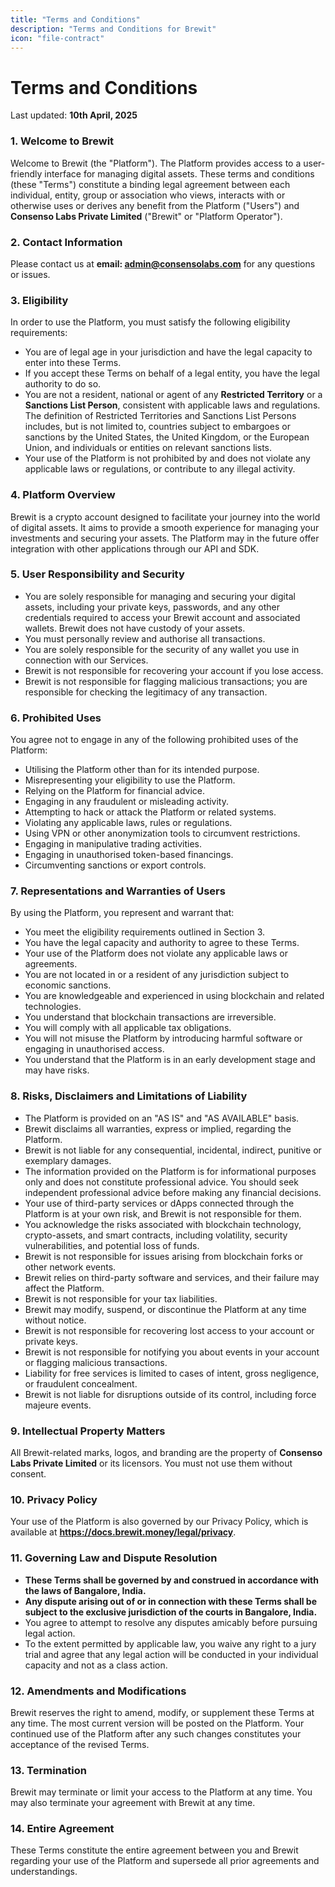 ```yaml
---
title: "Terms and Conditions"
description: "Terms and Conditions for Brewit"
icon: "file-contract"
---
```


# Terms and Conditions

Last updated: **10th April, 2025**

### 1. Welcome to Brewit

Welcome to Brewit (the "Platform"). The Platform provides access to a user-friendly interface for managing digital assets. These terms and conditions (these "Terms") constitute a binding legal agreement between each individual, entity, group or association who views, interacts with or otherwise uses or derives any benefit from the Platform ("Users") and **Consenso Labs Private Limited** ("Brewit" or "Platform Operator").

### 2. Contact Information

Please contact us at **email: admin@consensolabs.com** for any questions or issues.

### 3. Eligibility

In order to use the Platform, you must satisfy the following eligibility requirements:

* You are of legal age in your jurisdiction and have the legal capacity to enter into these Terms.
* If you accept these Terms on behalf of a legal entity, you have the legal authority to do so.
* You are not a resident, national or agent of any **Restricted Territory** or a **Sanctions List Person**, consistent with applicable laws and regulations. The definition of Restricted Territories and Sanctions List Persons includes, but is not limited to, countries subject to embargoes or sanctions by the United States, the United Kingdom, or the European Union, and individuals or entities on relevant sanctions lists.
* Your use of the Platform is not prohibited by and does not violate any applicable laws or regulations, or contribute to any illegal activity.

### 4. Platform Overview

Brewit is a crypto account designed to facilitate your journey into the world of digital assets. It aims to provide a smooth experience for managing your investments and securing your assets. The Platform may in the future offer integration with other applications through our API and SDK.

### 5. User Responsibility and Security

* You are solely responsible for managing and securing your digital assets, including your private keys, passwords, and any other credentials required to access your Brewit account and associated wallets. Brewit does not have custody of your assets.
* You must personally review and authorise all transactions.
* You are solely responsible for the security of any wallet you use in connection with our Services.
* Brewit is not responsible for recovering your account if you lose access.
* Brewit is not responsible for flagging malicious transactions; you are responsible for checking the legitimacy of any transaction.

### 6. Prohibited Uses

You agree not to engage in any of the following prohibited uses of the Platform:

* Utilising the Platform other than for its intended purpose.
* Misrepresenting your eligibility to use the Platform.
* Relying on the Platform for financial advice.
* Engaging in any fraudulent or misleading activity.
* Attempting to hack or attack the Platform or related systems.
* Violating any applicable laws, rules or regulations.
* Using VPN or other anonymization tools to circumvent restrictions.
* Engaging in manipulative trading activities.
* Engaging in unauthorised token-based financings.
* Circumventing sanctions or export controls.

### 7. Representations and Warranties of Users

By using the Platform, you represent and warrant that:

* You meet the eligibility requirements outlined in Section 3.
* You have the legal capacity and authority to agree to these Terms.
* Your use of the Platform does not violate any applicable laws or agreements.
* You are not located in or a resident of any jurisdiction subject to economic sanctions.
* You are knowledgeable and experienced in using blockchain and related technologies.
* You understand that blockchain transactions are irreversible.
* You will comply with all applicable tax obligations.
* You will not misuse the Platform by introducing harmful software or engaging in unauthorised access.
* You understand that the Platform is in an early development stage and may have risks.

### 8. Risks, Disclaimers and Limitations of Liability

* The Platform is provided on an "AS IS" and "AS AVAILABLE" basis.
* Brewit disclaims all warranties, express or implied, regarding the Platform.
* Brewit is not liable for any consequential, incidental, indirect, punitive or exemplary damages.
* The information provided on the Platform is for informational purposes only and does not constitute professional advice. You should seek independent professional advice before making any financial decisions.
* Your use of third-party services or dApps connected through the Platform is at your own risk, and Brewit is not responsible for them.
* You acknowledge the risks associated with blockchain technology, crypto-assets, and smart contracts, including volatility, security vulnerabilities, and potential loss of funds.
* Brewit is not responsible for issues arising from blockchain forks or other network events.
* Brewit relies on third-party software and services, and their failure may affect the Platform.
* Brewit is not responsible for your tax liabilities.
* Brewit may modify, suspend, or discontinue the Platform at any time without notice.
* Brewit is not responsible for recovering lost access to your account or private keys.
* Brewit is not responsible for notifying you about events in your account or flagging malicious transactions.
* Liability for free services is limited to cases of intent, gross negligence, or fraudulent concealment.
* Brewit is not liable for disruptions outside of its control, including force majeure events.

### 9. Intellectual Property Matters

All Brewit-related marks, logos, and branding are the property of **Consenso Labs Private Limited** or its licensors. You must not use them without consent.

### 10. Privacy Policy

Your use of the Platform is also governed by our Privacy Policy, which is available at **https://docs.brewit.money/legal/privacy**.

### 11. Governing Law and Dispute Resolution

* **These Terms shall be governed by and construed in accordance with the laws of Bangalore, India.**
* **Any dispute arising out of or in connection with these Terms shall be subject to the exclusive jurisdiction of the courts in Bangalore, India.**
* You agree to attempt to resolve any disputes amicably before pursuing legal action.
* To the extent permitted by applicable law, you waive any right to a jury trial and agree that any legal action will be conducted in your individual capacity and not as a class action.

### 12. Amendments and Modifications

Brewit reserves the right to amend, modify, or supplement these Terms at any time. The most current version will be posted on the Platform. Your continued use of the Platform after any such changes constitutes your acceptance of the revised Terms.

### 13. Termination

Brewit may terminate or limit your access to the Platform at any time. You may also terminate your agreement with Brewit at any time.

### 14. Entire Agreement

These Terms constitute the entire agreement between you and Brewit regarding your use of the Platform and supersede all prior agreements and understandings.


